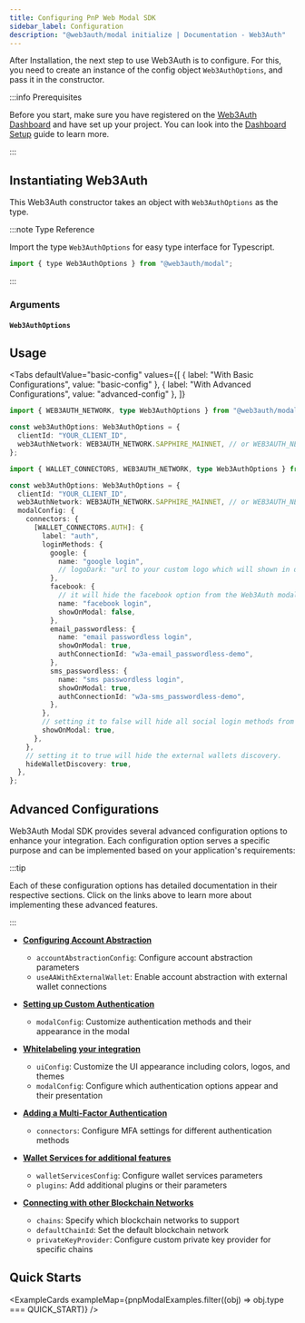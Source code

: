 ```yaml
---
title: Configuring PnP Web Modal SDK
sidebar_label: Configuration
description: "@web3auth/modal initialize | Documentation - Web3Auth"
---
```



After Installation, the next step to use Web3Auth is to configure. For this, you need to create an
instance of the config object `Web3AuthOptions`, and pass it in the constructor.

:::info Prerequisites

Before you start, make sure you have registered on the
[Web3Auth Dashboard](https://dashboard.web3auth.io/) and have set up your project. You can look into
the [Dashboard Setup](/dashboard-setup) guide to learn more.

:::

## Instantiating Web3Auth

This Web3Auth constructor takes an object with `Web3AuthOptions` as the type.

:::note Type Reference

Import the type `Web3AuthOptions` for easy type interface for Typescript.

```javascript
import { type Web3AuthOptions } from "@web3auth/modal";
```

:::

### Arguments

#### `Web3AuthOptions`

<Web3AuthOptions />

## Usage

<Tabs
  defaultValue="basic-config"
  values={[
    { label: "With Basic Configurations", value: "basic-config" },
    { label: "With Advanced Configurations", value: "advanced-config" },
  ]}
>

<TabItem value="basic-config">

```ts
import { WEB3AUTH_NETWORK, type Web3AuthOptions } from "@web3auth/modal";

const web3AuthOptions: Web3AuthOptions = {
  clientId: "YOUR_CLIENT_ID",
  web3AuthNetwork: WEB3AUTH_NETWORK.SAPPHIRE_MAINNET, // or WEB3AUTH_NETWORK.SAPPHIRE_DEVNET
};
```

</TabItem>

<TabItem value="advanced-config">

```ts
import { WALLET_CONNECTORS, WEB3AUTH_NETWORK, type Web3AuthOptions } from "@web3auth/modal";

const web3AuthOptions: Web3AuthOptions = {
  clientId: "YOUR_CLIENT_ID",
  web3AuthNetwork: WEB3AUTH_NETWORK.SAPPHIRE_MAINNET, // or WEB3AUTH_NETWORK.SAPPHIRE_DEVNET
  modalConfig: {
    connectors: {
      [WALLET_CONNECTORS.AUTH]: {
        label: "auth",
        loginMethods: {
          google: {
            name: "google login",
            // logoDark: "url to your custom logo which will shown in dark mode",
          },
          facebook: {
            // it will hide the facebook option from the Web3Auth modal.
            name: "facebook login",
            showOnModal: false,
          },
          email_passwordless: {
            name: "email passwordless login",
            showOnModal: true,
            authConnectionId: "w3a-email_passwordless-demo",
          },
          sms_passwordless: {
            name: "sms passwordless login",
            showOnModal: true,
            authConnectionId: "w3a-sms_passwordless-demo",
          },
        },
        // setting it to false will hide all social login methods from modal.
        showOnModal: true,
      },
    },
    // setting it to true will hide the external wallets discovery.
    hideWalletDiscovery: true,
  },
};
```

</TabItem>

</Tabs>

## Advanced Configurations

Web3Auth Modal SDK provides several advanced configuration options to enhance your integration. Each
configuration option serves a specific purpose and can be implemented based on your application's
requirements:

:::tip

Each of these configuration options has detailed documentation in their respective sections. Click
on the links above to learn more about implementing these advanced features.

:::

- **[Configuring Account Abstraction](/sdk/pnp/web/modal/advanced/account-abstraction)**

  - `accountAbstractionConfig`: Configure account abstraction parameters
  - `useAAWithExternalWallet`: Enable account abstraction with external wallet connections

- **[Setting up Custom Authentication](/sdk/pnp/web/modal/advanced/custom-authentication)**

  - `modalConfig`: Customize authentication methods and their appearance in the modal

- **[Whitelabeling your integration](/sdk/pnp/web/modal/advanced/whitelabel)**

  - `uiConfig`: Customize the UI appearance including colors, logos, and themes
  - `modalConfig`: Configure which authentication options appear and their presentation

- **[Adding a Multi-Factor Authentication](/sdk/pnp/web/modal/advanced/multi-factor-authentication)**

  - `connectors`: Configure MFA settings for different authentication methods

- **[Wallet Services for additional features](/sdk/pnp/web/modal/advanced/wallet-services)**

  - `walletServicesConfig`: Configure wallet services parameters
  - `plugins`: Add additional plugins or their parameters

- **[Connecting with other Blockchain Networks](/sdk/pnp/web/modal/advanced/other-chains)**

  - `chains`: Specify which blockchain networks to support
  - `defaultChainId`: Set the default blockchain network
  - `privateKeyProvider`: Configure custom private key provider for specific chains

## Quick Starts

<ExampleCards exampleMap={pnpModalExamples.filter((obj) => obj.type === QUICK_START)} />
